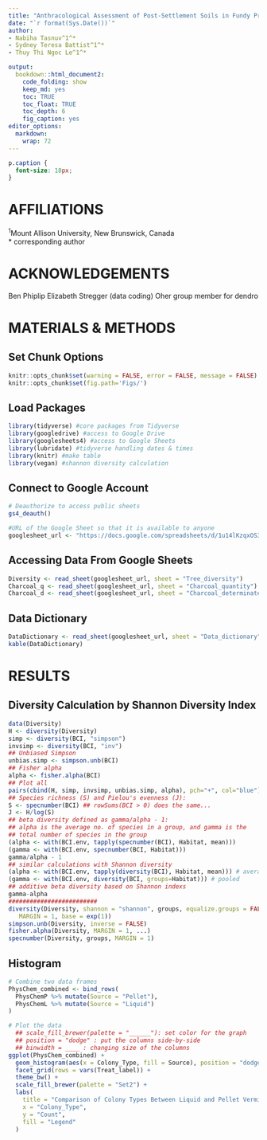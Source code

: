 ```yaml
---
title: "Anthracological Assessment of Post-Settlement Soils in Fundy Provincial Park "
date: "`r format(Sys.Date())`"
author:
- Nabiha Tasnuv^1^*
- Sydney Teresa Battist^1^*
- Thuy Thi Ngoc Le^1^*

output:
  bookdown::html_document2:
    code_folding: show
    keep_md: yes
    toc: TRUE
    toc_float: TRUE
    toc_depth: 6
    fig_caption: yes
editor_options: 
  markdown: 
    wrap: 72
---
```

```css
p.caption {
  font-size: 18px;
}
```

# **AFFILIATIONS** {-}
^1^Mount Allison University, New Brunswick, Canada  
* corresponding author


# **ACKNOWLEDGEMENTS** {-}
Ben Phiplip
Elizabeth Stregger (data coding)
Oher group member for dendro 

# **MATERIALS & METHODS** 
## Set Chunk Options
```r
knitr::opts_chunk$set(warning = FALSE, error = FALSE, message = FALSE)
knitr::opts_chunk$set(fig.path='Figs/')
```

## Load Packages
```r
library(tidyverse) #core packages from Tidyverse
library(googledrive) #access to Google Drive
library(googlesheets4) #access to Google Sheets
library(lubridate) #tidyverse handling dates & times
library(knitr) #make table
library(vegan) #shannon diversity calculation
```

## Connect to Google Account
```r
# Deauthorize to access public sheets
gs4_deauth()

#URL of the Google Sheet so that it is available to anyone
googlesheet_url <- "https://docs.google.com/spreadsheets/d/1u14lKzqxOS3QofUmpfmVJ3RpYHt1jMNrFTxg_J5v4Qc/edit?usp=sharing"
```


## Accessing Data From Google Sheets
```r
Diversity <- read_sheet(googlesheet_url, sheet = "Tree_diversity")
Charcoal_q <- read_sheet(googlesheet_url, sheet = "Charcoal_quantity")
Charcoal_d <- read_sheet(googlesheet_url, sheet = "Charcoal_determinated")
```


## Data Dictionary 
```r
DataDictionary <- read_sheet(googlesheet_url, sheet = "Data_dictionary")
kable(DataDictionary)
```



# **RESULTS**
## Diversity Calculation by Shannon Diversity Index
```r
data(Diversity)
H <- diversity(Diversity)
simp <- diversity(BCI, "simpson")
invsimp <- diversity(BCI, "inv")
## Unbiased Simpson
unbias.simp <- simpson.unb(BCI)
## Fisher alpha
alpha <- fisher.alpha(BCI)
## Plot all
pairs(cbind(H, simp, invsimp, unbias.simp, alpha), pch="+", col="blue")
## Species richness (S) and Pielou's evenness (J):
S <- specnumber(BCI) ## rowSums(BCI > 0) does the same...
J <- H/log(S)
## beta diversity defined as gamma/alpha - 1:
## alpha is the average no. of species in a group, and gamma is the
## total number of species in the group
(alpha <- with(BCI.env, tapply(specnumber(BCI), Habitat, mean)))
(gamma <- with(BCI.env, specnumber(BCI, Habitat)))
gamma/alpha - 1
## similar calculations with Shannon diversity
(alpha <- with(BCI.env, tapply(diversity(BCI), Habitat, mean))) # average
(gamma <- with(BCI.env, diversity(BCI, groups=Habitat))) # pooled
## additive beta diversity based on Shannon indexs
gamma-alpha
#########################
diversity(Diversity, shannon = "shannon", groups, equalize.groups = FALSE,
   MARGIN = 1, base = exp(1))
simpson.unb(Diversity, inverse = FALSE)
fisher.alpha(Diversity, MARGIN = 1, ...)
specnumber(Diversity, groups, MARGIN = 1)
```

## Histogram 
```r
# Combine two data frames
PhysChem_combined <- bind_rows(
  PhysChemP %>% mutate(Source = "Pellet"),
  PhysChemL %>% mutate(Source = "Liquid")
)

# Plot the data
  ## scale_fill_brewer(palette = "______"): set color for the graph
  ## position = "dodge" : put the columns side-by-side
  ## binwidth = ____ : changing size of the columns
ggplot(PhysChem_combined) +
  geom_histogram(aes(x = Colony_Type, fill = Source), position = "dodge", binwidth = 1) +
  facet_grid(rows = vars(Treat_label)) +
  theme_bw() +
  scale_fill_brewer(palette = "Set2") +
  labs(
    title = "Comparison of Colony Types Between Liquid and Pellet Vermicast Outputs",
    x = "Colony_Type",
    y = "Count",
    fill = "Legend"
  )
```







